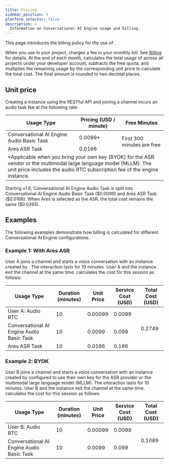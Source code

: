 ```yaml
---
title: Pricing
sidebar_position: 3
platform_selector: false
description: >
  Information on Conversational AI Engine usage and billing.
---
```



This page introduces the billing policy for the use of <Vg k="COMPANY"/> <Vpd k="NAME"/>.

When you use <Vpd k="NAME" /> in your project, <Vg k="COMPANY"/> charges a fee in your monthly bill. See [Billing](/voice-calling/reference/billing-policies#billing) for details. At the end of each month, <Vg k="COMPANY"/> calculates the total usage of <Vpd k="NAME" /> across all projects under your developer account, subtracts the free quota, and multiplies the remaining usage by the corresponding unit price to calculate the total cost. The final amount is rounded to two decimal places.

## Unit price

Creating a <Vpd k="NAME" /> instance using the RESTful API and joining a channel incurs an audio task fee at the following rate:

<table>
  <thead>
    <tr>
      <th>Usage Type</th>
      <th style={{ textAlign: 'right' }}>Pricing (USD / minute)</th>
      <th>Free Minutes</th>
    </tr>
  </thead>
  <tbody>
    <tr>
      <td>Conversational AI Engine Audio Basic Task</td>
      <td style={{ textAlign: 'right' }}>0.0099*</td>
      <td rowSpan="2">First 300 minutes are free</td>
    </tr>
    <tr>
      <td>Ares ASR Task</td>
      <td style={{ textAlign: 'right' }}>0.0166</td>
    </tr>
    <tr>
      <td colSpan="3" style={{ fontSize: '0.9rem', fontStyle: 'italic', paddingTop: '0.25rem' }}>*Applicable when you bring your own key (BYOK) for the ASR vendor or the multimodal large language model (MLLM). The unit price includes the audio RTC subscription fee of the engine instance.</td>
    </tr>
  </tbody>
</table>

<Admonition type="info">
Starting v1.6, Conversational AI Engine Audio Task is split into Conversational AI Engine Audio Basic Task ($0.0099) and Ares ASR Task ($0.0166). When Ares is selected as the ASR, the total cost remains the same ($0.0265).
</Admonition>

## Examples

The following examples demonstrate how billing is calculated for different Conversational AI Engine configurations.

### Example 1: With Ares ASR

User A joins a channel and starts a voice conversation with an instance created by <Vpd k="NAME" />. The interaction lasts for 10 minutes. User A and the <Vpd k="NAME"/> instance exit the channel at the same time. <Vg k="COMPANY" /> calculates the cost for this session as follows:

<table>
  <thead>
    <tr>
      <th>Usage Type</th>
      <th>Duration (minutes)</th>
      <th>Unit Price</th>
      <th>Service Cost (USD)</th>
      <th>Total Cost (USD)</th>
    </tr>
  </thead>
  <tbody>
    <tr>
      <td>User A: Audio RTC</td>
      <td style={{ textAlign: 'right' }}>10</td>
      <td style={{ textAlign: 'right' }}>0.00099</td>
      <td style={{ textAlign: 'right' }}>0.0099</td>
      <td rowSpan="3" style={{ textAlign: 'right' }}>0.2749</td>
    </tr>
    <tr>
      <td>Conversational AI Engine Audio Basic Task</td>
      <td style={{ textAlign: 'right' }}>10</td>
      <td style={{ textAlign: 'right' }}>0.0099</td>
      <td style={{ textAlign: 'right' }}>0.099</td>
    </tr>
    <tr>
      <td>Ares ASR Task</td>
      <td style={{ textAlign: 'right' }}>10</td>
      <td style={{ textAlign: 'right' }}>0.0166</td>
      <td style={{ textAlign: 'right' }}>0.166</td>
    </tr>    
  </tbody>
</table>

### Example 2: BYOK

User B joins a channel and starts a voice conversation with an instance created by <Vpd k="NAME" /> configured to use their own key for the ASR provider or the multimodal large language model (MLLM). The interaction lasts for 10 minutes. User B and the <Vpd k="NAME"/> instance exit the channel at the same time. <Vg k="COMPANY" /> calculates the cost for this session as follows:

<table>
  <thead>
    <tr>
      <th>Usage Type</th>
      <th style={{ textAlign: 'right' }}>Duration (minutes)</th>
      <th style={{ textAlign: 'right' }}>Unit Price</th>
      <th style={{ textAlign: 'right' }}>Service Cost (USD)</th>
      <th style={{ textAlign: 'right' }}>Total Cost (USD)</th>
    </tr>
  </thead>
  <tbody>
    <tr>
      <td>User B: Audio RTC</td>
      <td style={{ textAlign: 'right' }}>10</td>
      <td style={{ textAlign: 'right' }}>0.00099</td>
      <td style={{ textAlign: 'right' }}>0.0099</td>
      <td rowSpan="2" style={{ textAlign: 'right' }}>0.1089</td>
    </tr>
    <tr>
      <td>Conversational AI Engine Audio Basic Task</td>
      <td style={{ textAlign: 'right' }}>10</td>
      <td style={{ textAlign: 'right' }}>0.0099</td>
      <td style={{ textAlign: 'right' }}>0.099</td>
    </tr>
  </tbody>
</table>